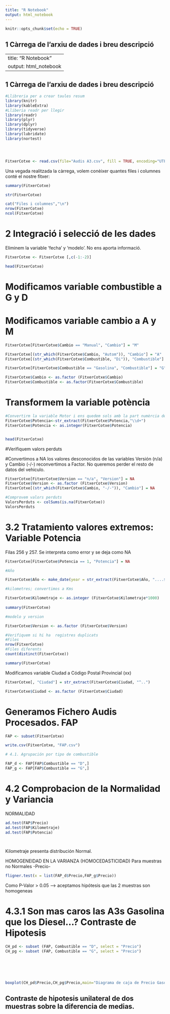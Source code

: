 ```yaml
---
title: "R Notebook"
output: html_notebook
---
```



  ```r
knitr::opts_chunk$set(echo = TRUE)
```

## 1 Càrrega de l’arxiu de dades i breu descripció
  
---
title: "R Notebook"
output: html_notebook
---




## 1 Càrrega de l’arxiu de dades i breu descripció

  
```r
#Llibreria per a crear taules resum
library(knitr)
library(kableExtra)
#Lliberia readr per llegir
library(readr)
library(plyr)
library(dplyr)
library(tidyverse)
library(lubridate)
library(nortest)




FitxerCotxe <- read.csv(file="Audis A3.csv", fill = TRUE, encoding="UTF-8", stringsAsFactors = F)
```

Una vegada realitzada la càrrega, volem conèixer quantes files i columnes conté el nostre fitxer:

```r

summary(FitxerCotxe)

str(FitxerCotxe)

cat("Files i columnes","\n")
nrow(FitxerCotxe)
ncol(FitxerCotxe)

```

# 2 Integració i selecció de les dades

Eliminem la variable 'fecha' y 'modelo'. No ens aporta informació.

```r
FitxerCotxe <- FitxerCotxe [,c(-1:-2)]

head(FitxerCotxe)
```







# Modificamos variable combustible a G y D
# Modificamos variable cambio a A y M

```r
FitxerCotxe[FitxerCotxe$Cambio == "Manual", "Cambio"] = "M"

FitxerCotxe[(str_which(FitxerCotxe$Cambio, "Autom")), "Cambio"] = "A"
FitxerCotxe[(str_which(FitxerCotxe$Combustible, "Di")), "Combustible"] = "D"

FitxerCotxe[FitxerCotxe$Combustible == "Gasolina", "Combustible"] = "G"

FitxerCotxe$Cambio <- as.factor (FitxerCotxe$Cambio)
FitxerCotxe$Combustible <- as.factor(FitxerCotxe$Combustible)
```


# Transformem la variable potència

```r

#Convertirm la variable Motor i ens quedem sols amb la part numèrcia de KW
FitxerCotxe$Potencia<-str_extract(FitxerCotxe$Potencia,"\\d+")
FitxerCotxe$Potencia <- as.integer(FitxerCotxe$Potencia)


head(FitxerCotxe)

```


#Verifiquem valors perduts


#Convertimos a NA los valores desconocidos de las variables Versión (n/a) y Cambio (-/-) reconvertimos a Factor. No queremos perder el resto de datos del vehiculo.

```r
FitxerCotxe[FitxerCotxe$Version == "n/a", "Version"] = NA
FitxerCotxe$Version <- as.factor (FitxerCotxe$Version)
FitxerCotxe[(str_which(FitxerCotxe$Cambio, "-/-")), "Cambio"] = NA

```


```r


#Comprovem valors perduts
ValorsPerduts <- colSums(is.na(FitxerCotxe))
ValorsPerduts


```

# 3.2 Tratamiento valores extremos: Variable Potencia

Filas 256 y 257. Se interpreta como error y se deja como NA 

```r
FitxerCotxe[FitxerCotxe$Potencia == 1, "Potencia"] = NA
```




```r

#Año

FitxerCotxe$Año <- make_date(year = str_extract(FitxerCotxe$Año, "....$"), month = str_extract(FitxerCotxe$Año, "^.."))

```

```r


#kilometres; convertimos a Kms

FitxerCotxe$Kilometraje <- as.integer (FitxerCotxe$Kilometraje*1000)
  
summary(FitxerCotxe)
```

```r


#modelo y version

FitxerCotxe$Version <- as.factor (FitxerCotxe$Version)

```


```r


#Verifiquem si hi ha  registres duplicats
#Files
nrow(FitxerCotxe)
#Files diferents
count(distinct(FitxerCotxe))

summary(FitxerCotxe)

```


Modificamos variable Ciudad a Código Postal Provincial (xx)


```r

FitxerCotxe[, "Ciudad"] = str_extract(FitxerCotxe$Ciudad, "^..")

FitxerCotxe$Ciudad <- as.factor (FitxerCotxe$Ciudad)

```





# Generamos Fichero Audis Procesados. FAP

```r

FAP <- subset(FitxerCotxe)

write.csv(FitxerCotxe, "FAP.csv")
```


```r

# 4.1. Agrupación por tipo de combustible

FAP_d <- FAP[FAP$Combustible == "D",] 
FAP_g <- FAP[FAP$Combustible == "G",]


```



# 4.2 Comprobacion de la Normalidad y Variancia

NORMALIDAD
```r


ad.test(FAP$Precio) 
ad.test(FAP$Kilometraje) 
ad.test(FAP$Potencia) 

              

```

Kilometraje presenta distribución Normal. 


HOMOGENEIDAD EN LA VARIANZA (HOMOCEDASTICIDAD)
Para muestras no Normales -Precio-
```r

fligner.test(x = list(FAP_d$Precio,FAP_g$Precio))
```
Como P-Valor > 0.05 --> aceptamos hipótesis que las 2 muestras son homogeneas 



# 4.3.1 Son mas caros las A3s Gasolina que los Diesel...? Contraste de Hipotesis


```r


CH_pd <- subset (FAP, Combustible == "D", select = "Precio")
CH_pg <- subset (FAP, Combustible == "G", select = "Precio") 






boxplot(CH_pd$Precio,CH_pg$Precio,main="Diagrama de caja de Precio Gasolina/Diesel",names=c("Diesel","Gasolina"))


```





## Contraste de hipotesis unilateral de dos muestras sobre la diferencia de medias.









